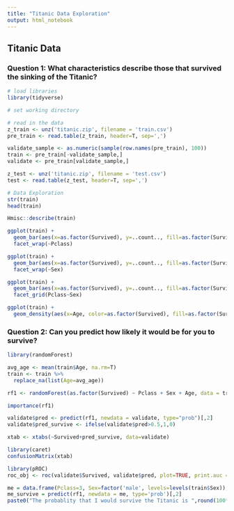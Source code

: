 ```yaml
---
title: "Titanic Data Exploration"
output: html_notebook
---
```


## Titanic Data

### Question 1: What characteristics describe those that survived the sinking of the Titanic?

```r
# load libraries
library(tidyverse)

# set working directory

# read in the data
z_train <- unz('titanic.zip', filename = 'train.csv')
pre_train <- read.table(z_train, header=T, sep=',')

validate_sample <- as.numeric(sample(row.names(pre_train), 100))
train <- pre_train[-validate_sample,]
validate <- pre_train[validate_sample,]

z_test <- unz('titanic.zip', filename = 'test.csv')
test <- read.table(z_test, header=T, sep=',')

```


```r
# Data Exploration
str(train)
head(train)
```


```r
Hmisc::describe(train)
```


```r
ggplot(train) +
  geom_bar(aes(x=as.factor(Survived), y=..count.., fill=as.factor(Survived))) + 
  facet_wrap(~Pclass)
```

```r
ggplot(train) +
  geom_bar(aes(x=as.factor(Survived), y=..count.., fill=as.factor(Survived))) + 
  facet_wrap(~Sex)
```

```r
ggplot(train) +
  geom_bar(aes(x=as.factor(Survived), y=..count.., fill=as.factor(Survived))) + 
  facet_grid(Pclass~Sex)
```


```r
ggplot(train) +
  geom_density(aes(x=Age, color=as.factor(Survived), fill=as.factor(Survived)), alpha=0.35)
```

### Question 2: Can you predict how likely it would be for you to survive?

```r
library(randomForest)

avg_age <- mean(train$Age, na.rm=T)
train <- train %>% 
  replace_na(list(Age=avg_age))

rf1 <- randomForest(as.factor(Survived) ~ Pclass + Sex + Age, data = train, importance = TRUE, )

importance(rf1)

```


```r
validate$pred <- predict(rf1, newdata = validate, type="prob")[,2]
validate$pred_survive <- ifelse(validate$pred>0.5,1,0)

xtab <- xtabs(~Survived+pred_survive, data=validate)

library(caret)
confusionMatrix(xtab)

library(pROC)
roc_obj <- roc(validate$Survived, validate$pred, plot=TRUE, print.auc = TRUE)
```



```r
me = data.frame(Pclass=3, Sex=factor('male', levels=levels(train$Sex)), Age=33)
me_survive = predict(rf1, newdata = me, type='prob')[,2]
paste0("The probablity that I would survive the Titanic is ",round(100*me_survive,1),"%")

```























